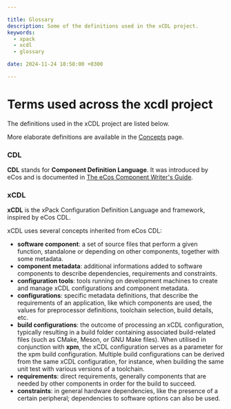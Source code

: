 ```yaml
---

title: Glossary
description: Some of the definitions used in the xCDL project.
keywords:
  - xpack
  - xcdl
  - glossary

date: 2024-11-24 18:58:00 +0300

---
```


# Terms used across the **xcdl** project

The definitions used in the xCDL project are listed below.

More elaborate definitions are available in the
[Concepts](/docs/guide/concepts/) page.

### CDL

**CDL** stands for **Component Definition Language**. It was introduced
by eCos and is documented in
[The eCos Component Writer's Guide](http://ecos.sourceware.org/docs-3.0/cdl-guide/cdl-guide.html).

### xCDL

**xCDL** is the xPack Configuration Definition Language and framework,
inspired by eCos CDL.

xCDL uses several concepts inherited from eCos CDL:

- **software component**: a set of source files that perform a given
function, standalone or depending on other components, together with
some metadata.
- **component metadata**: additional informations added to
software components to describe dependencies, requirements and constraints.
- **configuration tools**: tools running on development machines
to create and manage xCDL configurations and component metadata.
- **configurations**: specific metadata definitions, that describe
the requirements of an application, like which components are used,
the values for preprocessor definitions, toolchain selection, build
details, etc.
- **build configurations**: the outcome of processing an xCDL
configuration, typically resulting in a build folder containing
associated build-related files (such as CMake, Meson, or GNU Make
files). When utilised in conjunction with **xpm**, the xCDL
configuration serves as a parameter for the xpm build configuration.
Multiple build configurations can be derived from the same
xCDL configuration, for instance, when building the same
unit test with various versions of a toolchain.
- **requirements**: direct requirements, generally components
that are needed by other components in order for the build to succeed.
- **constraints**: in general hardware dependencies, like the
presence of a certain peripheral; dependencies to software
options can also be used.

